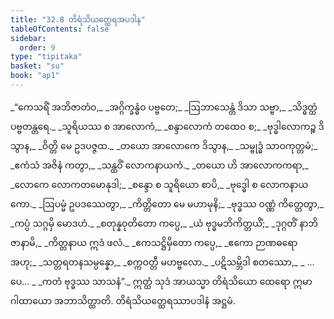 ```yaml
---
title: "32.8 တိရံသိယတ္ထေရအပဒါန"
tableOfContents: false
sidebar:
  order: 9
type: "tipitaka"
basket: "su"
book: "ap1"
---
```



<DynamicBreadcrumb />

<Division number="39" book="ap1">

<Paragraph number="3558" type="verses" book="ap1">
_“ကေသရိံ အဘိဇာတံဝ,_  
_အဂ္ဂိက္ခန္ဓံဝ ပဗ္ဗတေ;_  
_ဩဘာသေန္တံ ဒိသာ သဗ္ဗာ,_  
_သိဒ္ဓတ္ထံ ပဗ္ဗတန္တရေ._  

</Paragraph>

</Division>
<Division number="40" book="ap1">

<Paragraph number="3559" type="verses" book="ap1">
_သူရိယဿ စ အာလောကံ,_  
_စန္ဒာလောကံ တထေဝ စ;_  
_ဗုဒ္ဓါလောကဉ္စ ဒိသွာန,_  
_ဝိတ္တိ မေ ဥဒပဇ္ဇထ._  

</Paragraph>

</Division>
<Division number="41" book="ap1">

<Paragraph number="3560" type="verses" book="ap1">
_တယော အာလောကေ ဒိသွာန,_  
_သမ္ဗုဒ္ဓံ သာဝကုတ္တမံ;_  
_ဧကံသံ အဇိနံ ကတွာ,_  
_သန္ထဝိံ လောကနာယကံ._  

</Paragraph>

</Division>
<Division number="42" book="ap1">

<Paragraph number="3561" type="verses" book="ap1">
_တယော ဟိ အာလောကကရာ,_  
_လောကေ လောကတမောနုဒါ;_  
_စန္ဒော စ သူရိယော စာပိ,_  
_ဗုဒ္ဓေါ စ လောကနာယကော._  

</Paragraph>

</Division>
<Division number="43" book="ap1">

<Paragraph number="3562" type="verses" book="ap1">
_ဩပမ္မံ ဥပဒဿေတွာ,_  
_ကိတ္တိတော မေ မဟာမုနိ;_  
_ဗုဒ္ဓဿ ဝဏ္ဏံ ကိတ္တေတွာ,_  
_ကပ္ပံ သဂ္ဂမှိ မောဒဟံ._  

</Paragraph>

</Division>
<Division number="44" book="ap1">

<Paragraph number="3563" type="verses" book="ap1">
_စတုန္နဝုတိတော ကပ္ပေ,_  
_ယံ ဗုဒ္ဓမဘိကိတ္တယိံ;_  
_ဒုဂ္ဂတိံ နာဘိဇာနာမိ,_  
_ကိတ္တနာယ ဣဒံ ဖလံ._  

</Paragraph>

</Division>
<Division number="45" book="ap1">

<Paragraph number="3564" type="verses" book="ap1">
_ဧကသဋ္ဌိမှိတော ကပ္ပေ,_  
_ဧကော ဉာဏဓရော အဟု;_  
_သတ္တရတနသမ္ပန္နော,_  
_စက္ကဝတ္တီ မဟဗ္ဗလော._  

</Paragraph>

</Division>
<Division number="46" book="ap1">

<Paragraph number="3565" type="verses" book="ap1">
_ပဋိသမ္ဘိဒါ စတဿော,_  
_ …ပေ… _  
_ကတံ ဗုဒ္ဓဿ သာသနံ”._  

</Paragraph>

<Paragraph number="3566" book="ap1">
ဣတ္ထံ သုဒံ အာယသ္မာ တိရံသိယော ထေရော ဣမာ ဂါထာယော အဘာသိတ္ထာတိ.

</Paragraph>
</Division>

<Paragraph number="3567" type="center" book="ap1">
တိရံသိယတ္ထေရဿာပဒါနံ အဋ္ဌမံ.
</Paragraph>